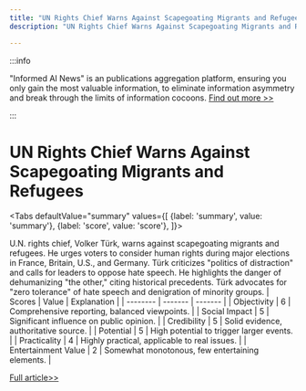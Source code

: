 ```yaml
---
title: "UN Rights Chief Warns Against Scapegoating Migrants and Refugees"
description: "UN Rights Chief Warns Against Scapegoating Migrants and Refugees"

---
```



:::info

"Informed AI News" is an publications aggregation platform, ensuring you only gain the most valuable information, to eliminate information asymmetry and break through the limits of information cocoons.  [Find out more >>](/)

:::

# UN Rights Chief Warns Against Scapegoating Migrants and Refugees


<Tabs
	defaultValue="summary"
	values={[
	{label: 'summary', value: 'summary'},
	{label: 'score', value: 'score'},
]}>
<TabItem value="summary">


U.N. rights chief, Volker Türk, warns against scapegoating migrants and refugees. He urges voters to consider human rights during major elections in France, Britain, U.S., and Germany. Türk criticizes "politics of distraction" and calls for leaders to oppose hate speech. He highlights the danger of dehumanizing "the other," citing historical precedents. Türk advocates for "zero tolerance" of hate speech and denigration of minority groups.
</TabItem>
<TabItem value="score">
	| Scores     | Value   | Explanation |
	| -------- | ------- | ------- |
	| Objectivity  | 6    | Comprehensive reporting, balanced viewpoints.    |
	| Social Impact | 5     | Significant influence on public opinion.    |
	| Credibility    | 5    | Solid evidence, authoritative source.    |
	| Potential    | 5    | High potential to trigger larger events.    |
	| Practicality    | 4    | Highly practical, applicable to real issues.    |
	| Entertainment Value    | 2    | Somewhat monotonous, few entertaining elements.    |
</TabItem>
</Tabs>

[Full article>>](https://apnews.com/article/human-rights-europe-elections-volker-turk-united-nations-d55267e9f87205d0ca0fac87a1e5c395)
